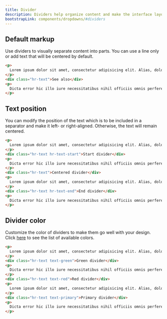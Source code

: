 ```yaml
---
title: Divider
description: Dividers help organize content and make the interface layout clear and uncluttered. Greater clarity adds up to better user experience and enhanced interaction with a website or app.
bootstrapLink: components/dropdowns/#dividers
---
```


## Default markup

Use dividers to visually separate content into parts. You can use a line only or add text that will be centered by default.

```html code example
<p>
  Lorem ipsum dolor sit amet, consectetur adipisicing elit. Alias, dolore dolores doloribus est ex.
</p>
<div class="hr-text">See also</div>
<p>
  Dicta error hic illo iure necessitatibus nihil officiis omnis perferendis, praesentium repellendus rerum, saepe sed, sit!
</p>
```

## Text position

You can modify the position of the text which is to be included in a separator and make it left- or right-aligned. Otherwise, the text will remain centered.

```html code example height="380px"
<p>
  Lorem ipsum dolor sit amet, consectetur adipisicing elit. Alias, dolore dolores doloribus est ex.
</p>
<div class="hr-text hr-text-start">Start divider</div>
<p>
  Dicta error hic illo iure necessitatibus nihil officiis omnis perferendis, praesentium repellendus rerum, saepe sed, sit!
</p>
<div class="hr-text">Centered divider</div>
<p>
  Lorem ipsum dolor sit amet, consectetur adipisicing elit. Alias, dolore dolores doloribus est ex.
</p>
<div class="hr-text hr-text-end">End divider</div>
<p>
  Dicta error hic illo iure necessitatibus nihil officiis omnis perferendis, praesentium repellendus rerum, saepe sed, sit!
</p>
```

## Divider color

Customize the color of dividers to make them go well with your design. Click [here](/docs/ui/colors) to see the list of available colors.

```html code example height="380px"
<p>
  Lorem ipsum dolor sit amet, consectetur adipisicing elit. Alias, dolore dolores doloribus est ex.
</p>
<div class="hr-text text-green">Green divider</div>
<p>
  Dicta error hic illo iure necessitatibus nihil officiis omnis perferendis, praesentium repellendus rerum, saepe sed, sit!
</p>
<div class="hr-text text-red">Red divider</div>
<p>
  Lorem ipsum dolor sit amet, consectetur adipisicing elit. Alias, dolore dolores doloribus est ex.
</p>
<div class="hr-text text-primary">Primary divider</div>
<p>
  Dicta error hic illo iure necessitatibus nihil officiis omnis perferendis, praesentium repellendus rerum, saepe sed, sit!
</p>
```
